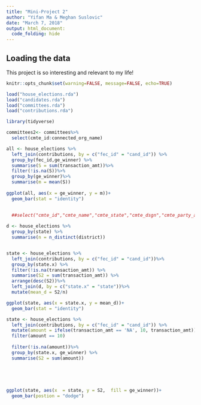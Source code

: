 ```yaml
---
title: "Mini-Project 2"
author: "Yifan Ma & Meghan Suslovic"
date: "March 7, 2018"
output: html_document:
  code_folding: hide
---
```



## Loading the data

This project is so interesting and relevant to my life!

```r
knitr::opts_chunk$set(warning=FALSE, message=FALSE, echo=TRUE)
```


```r
load("house_elections.rda")
load("candidates.rda")
load("committees.rda")
load("contributions.rda")
```

```r
library(tidyverse)
```

```r
committees2<- committees%>%
  select(cmte_id:connected_org_name)

all <- house_elections %>%
  left_join(contributions, by = c("fec_id" = "cand_id")) %>%
  group_by(fec_id,ge_winner) %>%
  summarise(S = sum(transaction_amt))%>%
  filter(!is.na(S))%>%
  group_by(ge_winner)%>%
  summarise(m = mean(S))
  
ggplot(all, aes(x = ge_winner, y = m))+
  geom_bar(stat = "identity")
  
  
  ##select("cmte_id","cmte_name","cmte_state","cmte_dsgn","cmte_party_affiliation","cand_id","name","transaction_amt") 

```

```r
d <- house_elections %>%
  group_by(state) %>%
  summarise(n = n_distinct(district))


state <- house_elections %>%
  left_join(contributions, by = c("fec_id" = "cand_id"))%>%
  group_by(state.x) %>%
  filter(!is.na(transaction_amt)) %>%
  summarise(S2 = sum(transaction_amt)) %>%
  arrange(desc(S2))%>%
  left_join(d, by = c("state.x" = "state"))%>%
  mutate(mean_d = S2/n)

ggplot(state, aes(x = state.x, y = mean_d))+
  geom_bar(stat = "identity")
```


```r
state <- house_elections %>%
  left_join(contributions, by = c("fec_id" = "cand_id")) %>%
  mutate(amount = ifelse(transaction_amt == 'NA', 10, transaction_amt))%>%
  filter(amount == 10)
   
  filter(!is.na(amount))%>%
  group_by(state.x, ge_winner) %>%
  summarise(S2 = sum(amount))



    
  
ggplot(state, aes(x  = state, y = S2,  fill = ge_winner))+
  geom_bar(postion = "dodge")
```
